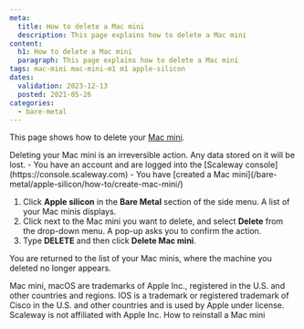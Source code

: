 ```yaml
---
meta:
  title: How to delete a Mac mini
  description: This page explains how to delete a Mac mini
content:
  h1: How to delete a Mac mini
  paragraph: This page explains how to delete a Mac mini
tags: mac-mini mac-mini-m1 m1 apple-silicon
dates:
  validation: 2023-12-13
  posted: 2021-05-26
categories:
  - bare-metal
---
```


This page shows how to delete your [Mac mini](/bare-metal/apple-silicon/concepts/#mac-mini).

<Macro id="iam-requirements" />

<Message type="important">
  Deleting your Mac mini is an irreversible action. Any data stored on it will be lost.
</Message>

<Message type="requirement">
  - You have an account and are logged into the [Scaleway console](https://console.scaleway.com)
  - You have [created a Mac mini](/bare-metal/apple-silicon/how-to/create-mac-mini/)
</Message>

1. Click **Apple silicon** in the **Bare Metal** section of the side menu. A list of your Mac minis displays.
    <Lightbox src="scaleway-m1-list.webp" alt="" />
2. Click <Icon name="more" /> next to the Mac mini you want to delete, and select **Delete** from the drop-down menu. A pop-up asks you to confirm the action.
3. Type **DELETE** and then click **Delete Mac mini**.

You are returned to the list of your Mac minis, where the machine you deleted no longer appears.

<Message type="note">
  Mac mini, macOS are trademarks of Apple Inc., registered in the U.S. and other countries and regions. IOS is a trademark or registered trademark of Cisco in the U.S. and other countries and is used by Apple under license. Scaleway is not affiliated with Apple Inc.
</Message> 

<Navigation title="See also">
  <PreviousButton to="/bare-metal/apple-silicon/how-to/reinstall-mac-mini/">How to reinstall a Mac mini</PreviousButton>
</Navigation>
